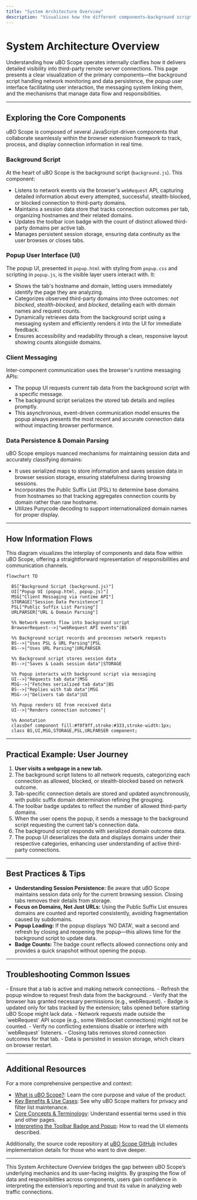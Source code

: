 ```yaml
---
title: "System Architecture Overview"
description: "Visualizes how the different components—background script, popup UI, client messaging, and data persistence—work together. Uses a simple Mermaid diagram to show information flow and responsibilities, making it easy to grasp how uBO Scope observes and reports domain connections."
---
```


# System Architecture Overview

Understanding how uBO Scope operates internally clarifies how it delivers detailed visibility into third-party remote server connections. This page presents a clear visualization of the primary components—the background script handling network monitoring and data persistence, the popup user interface facilitating user interaction, the messaging system linking them, and the mechanisms that manage data flow and responsibilities.

---

## Exploring the Core Components

uBO Scope is composed of several JavaScript-driven components that collaborate seamlessly within the browser extension framework to track, process, and display connection information in real time.

### Background Script

At the heart of uBO Scope is the background script (`background.js`). This component:

- Listens to network events via the browser's `webRequest` API, capturing detailed information about every attempted, successful, stealth-blocked, or blocked connection to third-party domains.
- Maintains a session data store that tracks connection outcomes per tab, organizing hostnames and their related domains.
- Updates the toolbar icon badge with the count of distinct allowed third-party domains per active tab.
- Manages persistent session storage, ensuring data continuity as the user browses or closes tabs.

### Popup User Interface (UI)

The popup UI, presented in `popup.html` with styling from `popup.css` and scripting in `popup.js`, is the visible layer users interact with. It:

- Shows the tab's hostname and domain, letting users immediately identify the page they are analyzing.
- Categorizes observed third-party domains into three outcomes: *not blocked*, *stealth-blocked*, and *blocked*, detailing each with domain names and request counts.
- Dynamically retrieves data from the background script using a messaging system and efficiently renders it into the UI for immediate feedback.
- Ensures accessibility and readability through a clean, responsive layout showing counts alongside domains.

### Client Messaging

Inter-component communication uses the browser's runtime messaging APIs:

- The popup UI requests current tab data from the background script with a specific message.
- The background script serializes the stored tab details and replies promptly.
- This asynchronous, event-driven communication model ensures the popup always presents the most recent and accurate connection data without impacting browser performance.

### Data Persistence & Domain Parsing

uBO Scope employs nuanced mechanisms for maintaining session data and accurately classifying domains:

- It uses serialized maps to store information and saves session data in browser session storage, ensuring statefulness during browsing sessions.
- Incorporates the Public Suffix List (PSL) to determine base domains from hostnames so that tracking aggregates connection counts by domain rather than raw hostname.
- Utilizes Punycode decoding to support internationalized domain names for proper display.

---

## How Information Flows

This diagram visualizes the interplay of components and data flow within uBO Scope, offering a straightforward representation of responsibilities and communication channels.

```mermaid
flowchart TD

  BS["Background Script (background.js)"]
  UI["Popup UI (popup.html, popup.js)"]
  MSG["Client Messaging via runtime API"]
  STORAGE["Session Data Persistence"]
  PSL["Public Suffix List Parsing"]
  URLPARSER["URL & Domain Parsing"]

  %% Network events flow into background script
  BrowserRequest-->|"webRequest API events"|BS

  %% Background script records and processes network requests
  BS-->|"Uses PSL & URL Parsing"|PSL
  BS-->|"Uses URL Parsing"|URLPARSER

  %% Background script stores session data
  BS-->|"Saves & Loads session data"|STORAGE

  %% Popup interacts with background script via messaging
  UI-->|"Requests tab data"|MSG
  MSG-->|"Fetches serialized tab data"|BS
  BS-->|"Replies with tab data"|MSG
  MSG-->|"Delivers tab data"|UI

  %% Popup renders UI from received data
  UI-->|"Renders connection outcomes"|

  %% Annotation
  classDef component fill:#f0f9ff,stroke:#333,stroke-width:1px;
  class BS,UI,MSG,STORAGE,PSL,URLPARSER component;

```

---

## Practical Example: User Journey

1. **User visits a webpage in a new tab.**
2. The background script listens to all network requests, categorizing each connection as allowed, blocked, or stealth-blocked based on network outcome.
3. Tab-specific connection details are stored and updated asynchronously, with public suffix domain determination refining the grouping.
4. The toolbar badge updates to reflect the number of allowed third-party domains.
5. When the user opens the popup, it sends a message to the background script requesting the current tab's connection data.
6. The background script responds with serialized domain outcome data.
7. The popup UI deserializes the data and displays domains under their respective categories, enhancing user understanding of active third-party connections.

---

## Best Practices & Tips

- **Understanding Session Persistence:** Be aware that uBO Scope maintains session data only for the current browsing session. Closing tabs removes their details from storage.
- **Focus on Domains, Not Just URLs:** Using the Public Suffix List ensures domains are counted and reported consistently, avoiding fragmentation caused by subdomains.
- **Popup Loading:** If the popup displays 'NO DATA', wait a second and refresh by closing and reopening the popup—this allows time for the background script to update data.
- **Badge Counts:** The badge count reflects allowed connections only and provides a quick snapshot without opening the popup.

---

## Troubleshooting Common Issues

<AccordionGroup title="Troubleshooting System Architecture">
<Accordion title="Popup shows no data or outdated information">
- Ensure that a tab is active and making network connections.
- Refresh the popup window to request fresh data from the background.
- Verify that the browser has granted necessary permissions (e.g., webRequest).
</Accordion>
<Accordion title="Toolbar badge is missing or incorrect">
- Badge is updated only for tabs tracked by the extension; tabs opened before starting uBO Scope might lack data.
- Network requests made outside the `webRequest` API scope (e.g., some WebSocket connections) might not be counted.
- Verify no conflicting extensions disable or interfere with `webRequest` listeners.
</Accordion>
<Accordion title="Extension data clearing unexpectedly">
- Closing tabs removes stored connection outcomes for that tab.
- Data is persisted in session storage, which clears on browser restart.
</Accordion>
</AccordionGroup>

---

## Additional Resources

For a more comprehensive perspective and context:

- [What is uBO Scope?](/overview/product-introduction-and-value/what-is-ubo-scope): Learn the core purpose and value of the product.
- [Key Benefits & Use Cases](/overview/product-introduction-and-value/key-benefits-and-use-cases): See why uBO Scope matters for privacy and filter list maintenance.
- [Core Concepts & Terminology](/overview/core-concepts-and-architecture/core-concepts-and-terminology): Understand essential terms used in this and other pages.
- [Interpreting the Toolbar Badge and Popup](/guides/getting-started-essentials/interpreting-badge-and-popup): How to read the UI elements described.

Additionally, the source code repository at [uBO Scope GitHub](https://github.com/gorhill/uBO-Scope) includes implementation details for those who want to dive deeper.

---

This System Architecture Overview bridges the gap between uBO Scope’s underlying mechanics and its user-facing insights. By grasping the flow of data and responsibilities across components, users gain confidence in interpreting the extension’s reporting and trust its value in analyzing web traffic connections.
